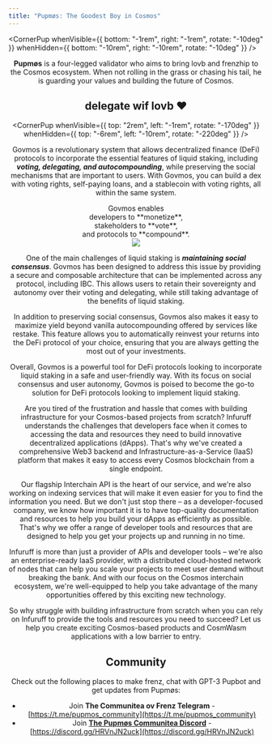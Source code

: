 ```yaml
---
title: "Pupmøs: The Goodest Boy in Cosmos"
---
```




<CornerPup
  whenVisible={{ bottom: "-1rem", right: "-1rem", rotate: "-10deg" }}
  whenHidden={{ bottom: "-10rem", right: "-10rem", rotate: "-10deg" }}
/>

<Header />


**Pupmøs** is a four-legged validator who aims to bring lovb and frenzhip to the Cosmos ecosystem. When not rolling in the grass or chasing his tail, he is guarding your values and building the future of Cosmos.


<div className="relative mb-10 flex flex-col items-center">
  <h2 className="mt-12 text-5xl tracking-tighter sm:text-6xl lg:text-7xl xl:text-7xl text-center mb-6 font-black leading-[1.1]">
    <span className="inline-block text-transparent bg-gradient-to-r from-gray-400 to-slate-500 bg-clip-text leading-[1.1]">
      <span>&nbsp;delegate wif lovb ❤️&nbsp;</span>
    </span>
  </h2>
</div>

<Validators/>


<CornerPup
  whenVisible={{ top: "2rem", left: "-1rem", rotate: "-170deg" }}
  whenHidden={{ top: "-6rem", left: "-10rem", rotate: "-220deg" }}
/>

<LiquidStaking/>

Govmos is a revolutionary system that allows decentralized finance (DeFi) protocols to incorporate the essential features of liquid staking, including _**voting, delegating, and autocompounding**_, while preserving the social mechanisms that are important to users. With Govmos, you can build a dex with voting rights, self-paying loans, and a stablecoin with voting rights, all within the same system.


<div className="flex flex-row items-center">
  <div className="text-xl xs:text-center">
    Govmos enables <br/> developers to **monetize**, <br/> stakeholders to **vote**, <br/> and protocols to **compound**.
  </div>

  <img className="w-2/3" src="/animations/govmos-cycle-graphic.png"/>
</div>

One of the main challenges of liquid staking is _**maintaining social consensus**_. Govmos has been designed to address this issue by providing a secure and composable architecture that can be implemented across any protocol, including IBC. This allows users to retain their sovereignty and autonomy over their voting and delegating, while still taking advantage of the benefits of liquid staking.


In addition to preserving social consensus, Govmos also makes it easy to maximize yield beyond vanilla autocompounding offered by services like restake. This feature allows you to automatically reinvest your returns into the DeFi protocol of your choice, ensuring that you are always getting the most out of your investments.


Overall, Govmos is a powerful tool for DeFi protocols looking to incorporate liquid staking in a safe and user-friendly way. With its focus on social consensus and user autonomy, Govmos is poised to become the go-to solution for DeFi protocols looking to implement liquid staking.


<div className="h-20"></div>


<CloudInfrastructure/>

Are you tired of the frustration and hassle that comes with building infrastructure for your Cosmos-based projects from scratch? Infuruff understands the challenges that developers face when it comes to accessing the data and resources they need to build innovative decentralized applications (dApps). That's why we've created a comprehensive Web3 backend and Infrastructure-as-a-Service (IaaS) platform that makes it easy to access every Cosmos blockchain from a single endpoint.

Our flagship Interchain API is the heart of our service, and we're also working on indexing services that will make it even easier for you to find the information you need. But we don't just stop there – as a developer-focused company, we know how important it is to have top-quality documentation and resources to help you build your dApps as efficiently as possible. That's why we offer a range of developer tools and resources that are designed to help you get your projects up and running in no time.

Infuruff is more than just a provider of APIs and developer tools – we're also an enterprise-ready IaaS provider, with a distributed cloud-hosted network of nodes that can help you scale your projects to meet user demand without breaking the bank. And with our focus on the Cosmos interchain ecosystem, we're well-equipped to help you take advantage of the many opportunities offered by this exciting new technology.

So why struggle with building infrastructure from scratch when you can rely on Infuruff to provide the tools and resources you need to succeed? Let us help you create exciting Cosmos-based products and CosmWasm applications with a low barrier to entry.



## Community

Check out the following places to make frenz, chat with GPT-3 Pupbot and get updates from Pupmøs:

- Join **The Communitea ov Frenz Telegram** - [https://t.me/pupmos_community](https://t.me/pupmos_community)
- Join **[The Pupmøs Communitea Discord](https://discord.gg/HRVnJN2uck)** - [https://discord.gg/HRVnJN2uck](https://discord.gg/HRVnJN2uck)
